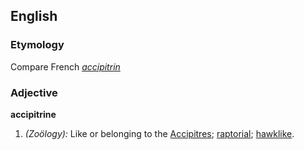 ==English==

===Etymology===
Compare French ''[[accipitrin]]''

===Adjective===
'''accipitrine'''

#''(Zoölogy):'' Like or belonging to the [[Accipitres]]; [[raptorial]]; [[hawklike]].